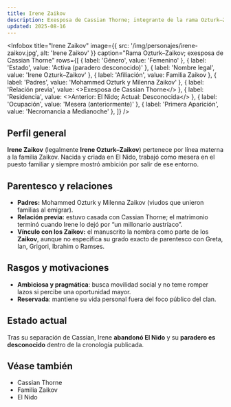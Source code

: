 ```yaml
---
title: Irene Zaikov
description: Exesposa de Cassian Thorne; integrante de la rama Ozturk–Zaikov
updated: 2025-08-16
---
```



<Infobox
  title="Irene Zaikov"
  image={{ src: '/img/personajes/irene-zaikov.jpg', alt: 'Irene Zaikov' }}
  caption="Rama Ozturk–Zaikov; exesposa de Cassian Thorne"
  rows={[
    { label: 'Género', value: 'Femenino' },
    { label: 'Estado', value: 'Activa (paradero desconocido)' },
    { label: 'Nombre legal', value: 'Irene Ozturk–Zaikov' },
    { label: 'Afiliación', value: <Link to="/CrSaSo/familias/La%20Familia%20Zaikov">Familia Zaikov</Link> },
    { label: 'Padres', value: 'Mohammed Ozturk y Milenna Zaikov' },
    { label: 'Relación previa', value: <>Exesposa de <Link to="/CrSaSo/personajes/Cassian%20Thorne">Cassian Thorne</Link></> },
    { label: 'Residencia', value: <>Anterior: <Link to="/CrSaSo/lugares/El%20Nido">El Nido</Link>; Actual: Desconocida</> },
    { label: 'Ocupación', value: 'Mesera (anteriormente)' },
    { label: 'Primera Aparición', value: 'Necromancia a Medianoche' },
  ]}
/>

## Perfil general

**Irene Zaikov** (legalmente **Irene Ozturk–Zaikov**) pertenece por línea materna a la <Link to="/CrSaSo/familias/La%20Familia%20Zaikov">familia Zaikov</Link>. Nacida y criada en <Link to="/CrSaSo/lugares/El%20Nido">El Nido</Link>, trabajó como mesera en el puesto familiar y siempre mostró ambición por salir de ese entorno.

## Parentesco y relaciones

- **Padres:** Mohammed Ozturk y Milenna Zaikov (viudos que unieron familias al emigrar).
- **Relación previa:** estuvo casada con <Link to="/CrSaSo/personajes/Cassian%20Thorne">Cassian Thorne</Link>; el matrimonio terminó cuando Irene lo dejó por “un millonario austríaco”.
- **Vínculo con los Zaikov:** el manuscrito la nombra como parte de los **Zaikov**, aunque no especifica su grado exacto de parentesco con <Link to="/CrSaSo/personajes/Greta%20Zaikov">Greta</Link>, <Link to="/CrSaSo/personajes/Ian%20Zaikov">Ian</Link>, <Link to="/CrSaSo/personajes/Grigori%20Zaikov">Grigori</Link>, <Link to="/CrSaSo/personajes/Ibrahim%20Ramazan%20Zaikov">Ibrahim</Link> o <Link to="/CrSaSo/personajes/Ramses%20Zaikov">Ramses</Link>.

## Rasgos y motivaciones

- **Ambiciosa y pragmática**: busca movilidad social y no teme romper lazos si percibe una oportunidad mayor.
- **Reservada**: mantiene su vida personal fuera del foco público del clan.

## Estado actual

Tras su separación de Cassian, Irene **abandonó El Nido** y su **paradero es desconocido** dentro de la cronología publicada.

## Véase también

- <Link to="/CrSaSo/personajes/Cassian%20Thorne">Cassian Thorne</Link>
- <Link to="/CrSaSo/familias/La%20Familia%20Zaikov">Familia Zaikov</Link>
- <Link to="/CrSaSo/lugares/El%20Nido">El Nido</Link>
